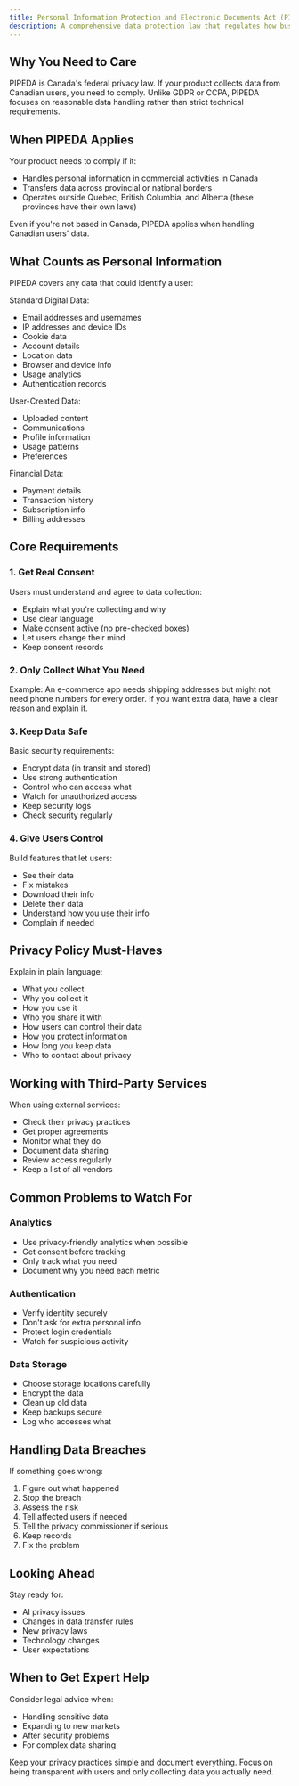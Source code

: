 ```yaml
---
title: Personal Information Protection and Electronic Documents Act (PIPEDA)
description: A comprehensive data protection law that regulates how businesses collect, process, and protect personal data of individuals in Canada.
---
```

## Why You Need to Care

PIPEDA is Canada's federal privacy law. If your product collects data from Canadian users, you need to comply. Unlike GDPR or CCPA, PIPEDA focuses on reasonable data handling rather than strict technical requirements.

## When PIPEDA Applies

Your product needs to comply if it:
- Handles personal information in commercial activities in Canada
- Transfers data across provincial or national borders 
- Operates outside Quebec, British Columbia, and Alberta (these provinces have their own laws)

Even if you're not based in Canada, PIPEDA applies when handling Canadian users' data.

## What Counts as Personal Information

PIPEDA covers any data that could identify a user:

Standard Digital Data:
- Email addresses and usernames
- IP addresses and device IDs
- Cookie data
- Account details
- Location data
- Browser and device info
- Usage analytics
- Authentication records

User-Created Data:
- Uploaded content
- Communications
- Profile information
- Usage patterns
- Preferences

Financial Data:
- Payment details
- Transaction history
- Subscription info
- Billing addresses

## Core Requirements

### 1. Get Real Consent

Users must understand and agree to data collection:
- Explain what you're collecting and why
- Use clear language
- Make consent active (no pre-checked boxes)
- Let users change their mind
- Keep consent records

### 2. Only Collect What You Need

Example: An e-commerce app needs shipping addresses but might not need phone numbers for every order. If you want extra data, have a clear reason and explain it.

### 3. Keep Data Safe

Basic security requirements:
- Encrypt data (in transit and stored)
- Use strong authentication
- Control who can access what
- Watch for unauthorized access
- Keep security logs
- Check security regularly

### 4. Give Users Control

Build features that let users:
- See their data
- Fix mistakes
- Download their info
- Delete their data
- Understand how you use their info
- Complain if needed

## Privacy Policy Must-Haves

Explain in plain language:
- What you collect
- Why you collect it
- How you use it
- Who you share it with
- How users can control their data
- How you protect information
- How long you keep data
- Who to contact about privacy

## Working with Third-Party Services

When using external services:
- Check their privacy practices
- Get proper agreements
- Monitor what they do
- Document data sharing
- Review access regularly
- Keep a list of all vendors

## Common Problems to Watch For

### Analytics
- Use privacy-friendly analytics when possible
- Get consent before tracking
- Only track what you need
- Document why you need each metric

### Authentication
- Verify identity securely
- Don't ask for extra personal info
- Protect login credentials
- Watch for suspicious activity

### Data Storage
- Choose storage locations carefully
- Encrypt the data
- Clean up old data
- Keep backups secure
- Log who accesses what

## Handling Data Breaches

If something goes wrong:
1. Figure out what happened
2. Stop the breach
3. Assess the risk
4. Tell affected users if needed
5. Tell the privacy commissioner if serious
6. Keep records
7. Fix the problem

## Looking Ahead

Stay ready for:
- AI privacy issues
- Changes in data transfer rules
- New privacy laws
- Technology changes
- User expectations

## When to Get Expert Help

Consider legal advice when:
- Handling sensitive data
- Expanding to new markets
- After security problems
- For complex data sharing

Keep your privacy practices simple and document everything. Focus on being transparent with users and only collecting data you actually need.
